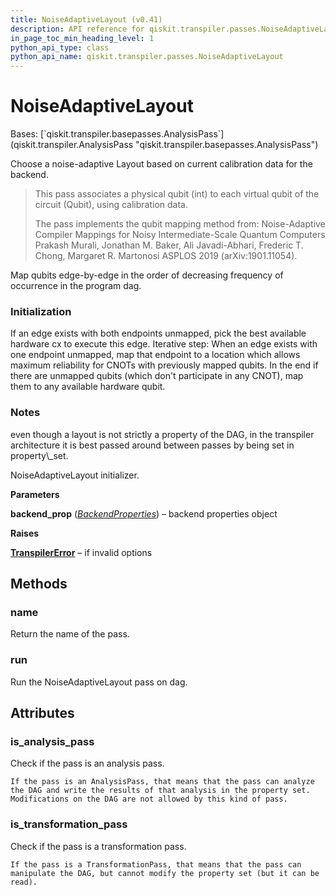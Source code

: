 ```yaml
---
title: NoiseAdaptiveLayout (v0.41)
description: API reference for qiskit.transpiler.passes.NoiseAdaptiveLayout in qiskit v0.41
in_page_toc_min_heading_level: 1
python_api_type: class
python_api_name: qiskit.transpiler.passes.NoiseAdaptiveLayout
---
```


# NoiseAdaptiveLayout

<Class id="qiskit.transpiler.passes.NoiseAdaptiveLayout" isDedicatedPage={true} github="https://github.com/qiskit/qiskit/tree/stable/0.23/qiskit/transpiler/passes/layout/noise_adaptive_layout.py" signature="NoiseAdaptiveLayout(*args, **kwargs)" modifiers="class">
  Bases: [`qiskit.transpiler.basepasses.AnalysisPass`](qiskit.transpiler.AnalysisPass "qiskit.transpiler.basepasses.AnalysisPass")

  Choose a noise-adaptive Layout based on current calibration data for the backend.

  > This pass associates a physical qubit (int) to each virtual qubit of the circuit (Qubit), using calibration data.
  >
  > The pass implements the qubit mapping method from: Noise-Adaptive Compiler Mappings for Noisy Intermediate-Scale Quantum Computers Prakash Murali, Jonathan M. Baker, Ali Javadi-Abhari, Frederic T. Chong, Margaret R. Martonosi ASPLOS 2019 (arXiv:1901.11054).

  <Function signature="Ordering of edges">
    Map qubits edge-by-edge in the order of decreasing frequency of occurrence in the program dag.
  </Function>

  ### Initialization

  <Function id="qiskit.transpiler.passes.NoiseAdaptiveLayout.Initialization" signature="Initialization()">
    If an edge exists with both endpoints unmapped, pick the best available hardware cx to execute this edge. Iterative step: When an edge exists with one endpoint unmapped, map that endpoint to a location which allows maximum reliability for CNOTs with previously mapped qubits. In the end if there are unmapped qubits (which don't participate in any CNOT), map them to any available hardware qubit.
  </Function>

  ### Notes

  <Function id="qiskit.transpiler.passes.NoiseAdaptiveLayout.Notes" signature="Notes()">
    even though a layout is not strictly a property of the DAG, in the transpiler architecture it is best passed around between passes by being set in property\_set.
  </Function>

  NoiseAdaptiveLayout initializer.

  **Parameters**

  **backend\_prop** ([*BackendProperties*](qiskit.providers.models.BackendProperties "qiskit.providers.models.BackendProperties")) – backend properties object

  **Raises**

  [**TranspilerError**](qiskit.transpiler.TranspilerError "qiskit.transpiler.TranspilerError") – if invalid options

  ## Methods

  <span id="qiskit-transpiler-passes-noiseadaptivelayout-name" />

  ### name

  <Function id="qiskit.transpiler.passes.NoiseAdaptiveLayout.name" signature="NoiseAdaptiveLayout.name()">
    Return the name of the pass.
  </Function>

  <span id="qiskit-transpiler-passes-noiseadaptivelayout-run" />

  ### run

  <Function id="qiskit.transpiler.passes.NoiseAdaptiveLayout.run" signature="NoiseAdaptiveLayout.run(dag)">
    Run the NoiseAdaptiveLayout pass on dag.
  </Function>

  ## Attributes

  ### is\_analysis\_pass

  <Attribute id="qiskit.transpiler.passes.NoiseAdaptiveLayout.is_analysis_pass">
    Check if the pass is an analysis pass.

    If the pass is an AnalysisPass, that means that the pass can analyze the DAG and write the results of that analysis in the property set. Modifications on the DAG are not allowed by this kind of pass.
  </Attribute>

  ### is\_transformation\_pass

  <Attribute id="qiskit.transpiler.passes.NoiseAdaptiveLayout.is_transformation_pass">
    Check if the pass is a transformation pass.

    If the pass is a TransformationPass, that means that the pass can manipulate the DAG, but cannot modify the property set (but it can be read).
  </Attribute>
</Class>

